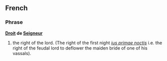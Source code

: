 ==French==
===Phrase===
{{wikipedia}}
'''[[Droit]] de [[Seigneur]]'''
# the right of the lord. (The right of the first night ''[[ius primae noctis]]'' i.e. the right of the feudal lord to deflower the maiden bride of one of his vassals).